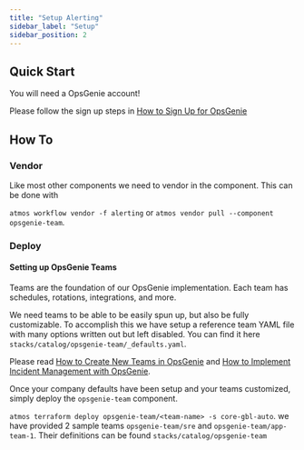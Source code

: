 ```yaml
---
title: "Setup Alerting"
sidebar_label: "Setup"
sidebar_position: 2
---
```


## Quick Start

You will need a OpsGenie account!

Please follow the sign up steps in [How to Sign Up for OpsGenie](/layers/alerting/opsgenie/how-to-sign-up-for-opsgenie/)

## How To

### Vendor

Like most other components we need to vendor in the component. This can be done with

`atmos workflow vendor -f alerting` or `atmos vendor pull --component opsgenie-team`.

### Deploy

#### Setting up OpsGenie Teams

Teams are the foundation of our OpsGenie implementation. Each team has schedules, rotations, integrations, and more.

We need teams to be able to be easily spun up, but also be fully customizable. To accomplish this we have setup a
reference team YAML file with many options written out but left disabled. You can find it here
`stacks/catalog/opsgenie-team/_defaults.yaml`.

Please read
[How to Create New Teams in OpsGenie](/layers/alerting/opsgenie/how-to-create-new-teams-in-opsgenie/)
and
[How to Implement Incident Management with OpsGenie](/layers/alerting).

Once your company defaults have been setup and your teams customized, simply deploy the `opsgenie-team` component.

`atmos terraform deploy opsgenie-team/<team-name> -s core-gbl-auto`. we have provided 2 sample teams `opsgenie-team/sre`
and `opsgenie-team/app-team-1`. Their definitions can be found `stacks/catalog/opsgenie-team`
